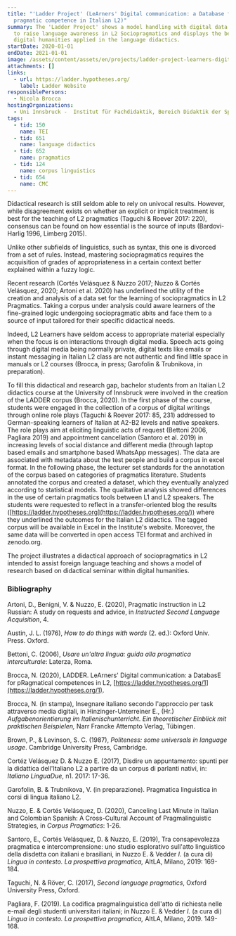 ```yaml
---
title: "'Ladder Project' (LeArners' Digital communication: a Database for
  pragmatic competence in Italian L2)"
summary: The 'Ladder Project' shows a model handling with digital data intended
  to raise language awareness in L2 Sociopragmatics and displays the benefits of
  digital humanities applied in the language didactics.
startDate: 2020-01-01
endDate: 2021-01-01
image: /assets/content/assets/en/projects/ladder-project-learners-digital-communication-database-pragmatic-competence-italian-l2/ladder-632939_12801.jpg
attachments: []
links:
  - url: https://ladder.hypotheses.org/
    label: Ladder Website
responsiblePersons:
  - Nicola Brocca
hostingOrganizations:
  - Uni Innsbruck -  Institut für Fachdidaktik, Bereich Didaktik der Sprachen
tags:
  - tid: 150
    name: TEI
  - tid: 651
    name: language didactics
  - tid: 652
    name: pragmatics
  - tid: 124
    name: corpus linguistics
  - tid: 654
    name: CMC
---
```

Didactical research is still seldom able to rely on univocal results. However, while disagreement exists on whether an explicit or implicit treatment is best for the teaching of L2 pragmatics (Taguchi & Roever 2017: 220), consensus can be found on how essential is the source of inputs (Bardovi-Harlig 1996, Limberg 2015).

Unlike other subfields of linguistics, such as syntax, this one is divorced from a set of rules. Instead, mastering sociopragmatics requires the acquisition of grades of appropriateness in a certain context better explained within a fuzzy logic.

Recent research (Cortés Velásquez & Nuzzo 2017; Nuzzo & Cortés Velásquez, 2020; Artoni et al. 2020) has underlined the utility of the creation and analysis of a data set for the learning of sociopragmatics in L2 Pragmatics. Taking a corpus under analysis could aware learners of the fine-grained logic undergoing sociopragmatic abits and face them to a source of input tailored for their specific didactical needs.

Indeed, L2 Learners have seldom access to appropriate material especially when the focus is on interactions through digital media. Speech acts going through digital media being normally private, digital texts like emails or instant messaging in Italian L2 class are not authentic and find little space in manuals or L2 courses (Brocca, in press; Garofolin & Trubnikova, in preparation).

To fill this didactical and research gap, bachelor students from an Italian L2 didactics course at the University of Innsbruck were involved in the creation of the LADDER corpus (Brocca, 2020). In the first phase of the course, students were engaged in the collection of a corpus of digital writings through online role plays (Taguchi & Roever 2017: 85, 231) addressed to German-speaking learners of Italian at A2-B2 levels and native speakers. The role plays aim at eliciting linguistic acts of request (Bettoni 2006, Pagliara 2019) and appointment cancellation (Santoro et al. 2019) in increasing levels of social distance and different media (through laptop based emails and smartphone based WhatsApp messages). The data are associated with metadata about the test people and build a corpus in excel format. In the following phase, the lecturer set standards for the annotation of the corpus based on categories of pragmatics literature. Students annotated the corpus and created a dataset, which they eventually analyzed according to statistical models. The qualitative analysis showed differences in the use of certain pragmatics tools between L1 and L2 speakers. The students were requested to reflect in a transfer-oriented blog the results ([https://ladder.hypotheses.org](https://ladder.hypotheses.org/)) where they underlined the outcomes for the Italian L2 didactics. The tagged corpus will be available in Excel in the Institute's website. Moreover, the same data will be converted in open access TEI format and archived in zenodo.org.

The project illustrates a didactical approach of sociopragmatics in L2 intended to assist foreign language teaching and shows a model of research based on didactical seminar within digital humanities.

### **Bibliography**

Artoni, D., Benigni, V. & Nuzzo, E. (2020), Pragmatic instruction in L2 Russian: A study on requests and advice, in _Instructed Second Language Acquisition_, 4.

Austin, J. L. (1976), _How to do things with words_ (2. ed.): Oxford Univ. Press. Oxford.

Bettoni, C. (2006), _Usare un'altra lingua: guida alla pragmatica interculturale_: Laterza, Roma.

Brocca, N. (2020), LADDER. LeArners' Digital communication: a DatabasE for pRagmatical competences in L2, [https://ladder.hypotheses.org/1](https://ladder.hypotheses.org/1).

Brocca, N. (in stampa), Insegnare italiano secondo l'approccio per task attraverso media digitali, in Hinzinger-Unterreiner E., (Hr.) _Aufgabenorientierung im Italienischunterricht._ _Ein theoretischer Einblick mit praktischen Beispielen,_ Narr Francke Attempto Verlag, Tübingen.

Brown, P., & Levinson, S. C. (1987), _Politeness: some universals in language usage_. Cambridge University Press, Cambridge.

Cortéz Velásquez D. & Nuzzo E. (2017), Disdire un appuntamento: spunti per la didattica dell'Italiano L2 a partire da un corpus di parlanti nativi, in: _Italiano LinguaDue_, n1. 2017: 17-36.

Garofolin, B. & Trubnikova, V. (in preparazione). Pragmatica linguistica in corsi di lingua italiano L2.

Nuzzo, E. & Cortés Velásquez, D. (2020), Canceling Last Minute in Italian and Colombian Spanish: A Cross-Cultural Account of Pragmalinguistic Strategies, in _Corpus Pragmatics_: 1-26.

Santoro, E., Cortés Velásquez, D. & Nuzzo, E. (2019), Tra consapevolezza pragmatica e intercomprensione: uno studio esplorativo sull'atto linguistico della disdetta con italiani e brasiliani, in Nuzzo E. & Vedder _I._ (a cura di) _Lingua in contesto. La prospettiva pragmatica,_ AItLA, Milano, 2019: 169-184.

Taguchi, N. & Röver, C. (2017), _Second language pragmatics_, Oxford University Press, Oxford.

Pagliara, F. (2019). La codifica pragmalinguistica dell'atto di richiesta nelle e-mail degli studenti universitari italiani; in Nuzzo E. & Vedder _I._ (a cura di) _Lingua in contesto._ _La prospettiva pragmatica,_ AItLA, Milano, 2019. 149-168.
